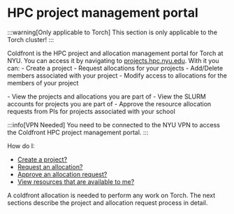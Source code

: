 
# HPC project management portal

:::warning[Only applicable to Torch]
This section is only applicable to the Torch cluster!
:::

Coldfront is the HPC project and allocation management portal for Torch at NYU. You can access it by navigating to [projects.hpc.nyu.edu](https://projects.hpc.nyu.edu). With it you can:
<Tabs>
  <TabItem value="PIs" label="PIs" default>
    -   Create a project
    -   Request allocations for your projects
    -   Add/Delete members associated with your project
    -   Modify access to allocations for the members of your project

  </TabItem>
  <TabItem value="researchers" label="Researchers">
    -   View the projects and allocations you are part of
    -   View the SLURM accounts for projects you are part of
  </TabItem>
  <TabItem value="school approvers" label="School Approvoers">
    -   Approve the resource allocation requests from PIs for projects associated with your school
  </TabItem>
</Tabs>


<br/>

:::info[VPN Needed]
You need to be connected to the NYU VPN to access the Coldfront HPC project management portal.
:::

How do I:
-   [Create a project?](08_coldfront_creating_a_project.mdx)
-   [Request an allocation?](09_coldfront_requesting_an_allocation_request.mdx)
-   [Approve an allocation request?](10_approving_an_allocation_request.mdx)
-   [View resources that are available to me?](09_coldfront_requesting_an_allocation_request.mdx)

A coldfront allocation is needed to perform any work on Torch. The next sections describe the project and allocation request process in detail.
